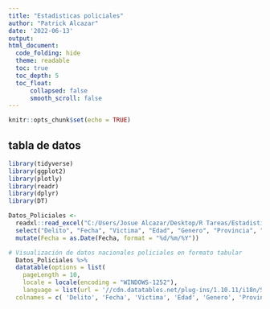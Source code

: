 ---
title: "Estadisticas policiales"
author: "Patrick Alcazar"
date: '2022-06-13'
output: 
html_document:
  code_folding: hide
  theme: readable
  toc: true
  toc_depth: 5
  toc_float:
      collapsed: false
      smooth_scroll: false
---

```{r setup, include=FALSE, echo=FALSE}
knitr::opts_chunk$set(echo = TRUE)
```

## tabla de datos
```{r, message=FALSE, echo=FALSE}
library(tidyverse)
library(ggplot2)
library(plotly)
library(readr)
library(dplyr)
library(DT)

```

```{r, message=FALSE, echo=FALSE}

Datos_Policiales <-
  readxl::read_excel("C:/Users/Josue Alcazar/Desktop/R Tareas/Estadisticas-Policiales-/estadisticaspoliciales2021.xls" ) %>%
  select("Delito", "Fecha", "Victima", "Edad", "Genero", "Provincia", "Canton") %>%
  mutate(Fecha = as.Date(Fecha, format = "%d/%m/%Y"))


```

```{r, message=FALSE, echo=FALSE}

# Visualización de datos nacionales policiales en formato tabular
  Datos_Policiales %>%
  datatable(options = list(
    pageLength = 10,
    locale = locale(encoding = "WINDOWS-1252"),
    language = list(url = '//cdn.datatables.net/plug-ins/1.10.11/i18n/Spanish.json')),
  colnames = c( 'Delito', 'Fecha', 'Victima', 'Edad', 'Genero', 'Provincia','Canton')) 
```



